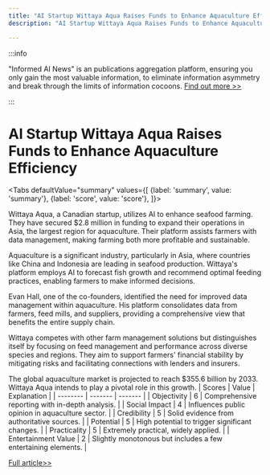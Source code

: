 ```yaml
---
title: "AI Startup Wittaya Aqua Raises Funds to Enhance Aquaculture Efficiency"
description: "AI Startup Wittaya Aqua Raises Funds to Enhance Aquaculture Efficiency"

---
```



:::info

"Informed AI News" is an publications aggregation platform, ensuring you only gain the most valuable information, to eliminate information asymmetry and break through the limits of information cocoons.  [Find out more >>](/)

:::

# AI Startup Wittaya Aqua Raises Funds to Enhance Aquaculture Efficiency


<Tabs
	defaultValue="summary"
	values={[
	{label: 'summary', value: 'summary'},
	{label: 'score', value: 'score'},
]}>
<TabItem value="summary">


Wittaya Aqua, a Canadian startup, utilizes AI to enhance seafood farming. They have secured $2.8 million in funding to expand their operations in Asia, the largest region for aquaculture. Their platform assists farmers with data management, making farming both more profitable and sustainable.

Aquaculture is a significant industry, particularly in Asia, where countries like China and Indonesia are leading in seafood production. Wittaya's platform employs AI to forecast fish growth and recommend optimal feeding practices, enabling farmers to make informed decisions.

Evan Hall, one of the co-founders, identified the need for improved data management within aquaculture. His platform consolidates data from farmers, feed mills, and suppliers, providing a comprehensive view that benefits the entire supply chain.

Wittaya competes with other farm management solutions but distinguishes itself by focusing on feed management and performance across diverse species and regions. They aim to support farmers' financial stability by mitigating risks and facilitating connections with lenders and insurers.

The global aquaculture market is projected to reach $355.6 billion by 2033. Wittaya Aqua intends to play a pivotal role in this growth.
</TabItem>
<TabItem value="score">
	| Scores     | Value   | Explanation |
	| -------- | ------- | ------- |
	| Objectivity  | 6    | Comprehensive reporting with in-depth analysis.    |
	| Social Impact | 4     | Influences public opinion in aquaculture sector.    |
	| Credibility    | 5    | Solid evidence from authoritative sources.    |
	| Potential    | 5    | High potential to trigger significant changes.    |
	| Practicality    | 5    | Extremely practical, widely applied.    |
	| Entertainment Value    | 2    | Slightly monotonous but includes a few entertaining elements.    |
</TabItem>
</Tabs>

[Full article>>](https://techcrunch.com/2024/07/16/wittaya-aquas-data-driven-ai-helps-seafood-farmers-increase-aquaculture-production/)
